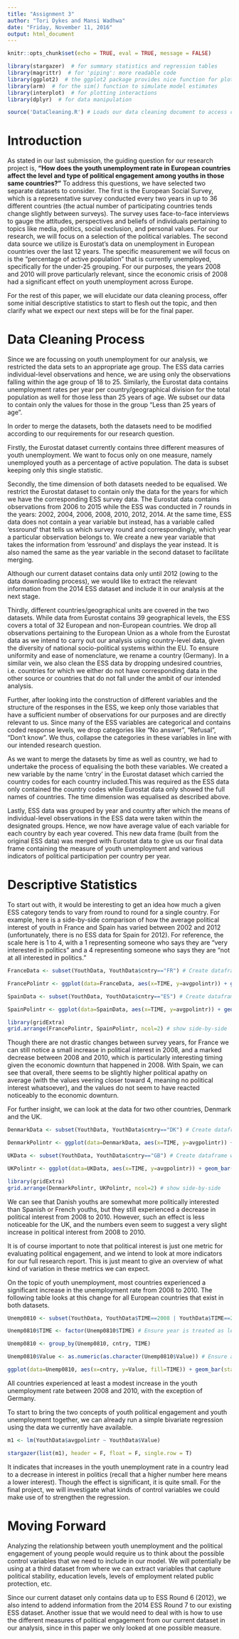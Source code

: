 ```yaml
---
title: "Assignment 3"
author: "Tori Dykes and Mansi Wadhwa"
date: "Friday, November 11, 2016"
output: html_document
---
```


```r
knitr::opts_chunk$set(echo = TRUE, eval = TRUE, message = FALSE)

```

```r
library(stargazer)  # for summary statistics and regression tables
library(magrittr)  # for 'piping': more readable code
library(ggplot2)  # the ggplot2 package provides nice function for plotting
library(arm)  # for the sim() function to simulate model estimates
library(interplot)  # for plotting interactions
library(dplyr)  # for data manipulation

source('DataCleaning.R') # Loads our data cleaning document to access cleaned datasets


```


# Introduction

As stated in our last submission, the guiding question for our research project is, **"How does the youth unemployment rate in European countries affect the level and type of political engagement among youths in those same countries?"** To address this questions, we have selected two separate datasets to consider. The first is the European Social Survey, which is a representative survey conducted every two years in up to 36 different countries (the actual number of participating countries tends change slightly between surveys). The survey uses face-to-face interviews to gauge the attitudes, perspectives and beliefs of individuals pertaining to topics like media, politics, social exclusion, and personal values. For our research, we will focus on a selection of the political variables. The second data source we utilize is Eurostat's data on unemployment in European countries over the last 12 years. The specific measurement we will focus on is the "percentage of active population" that is currently unemployed, specifically for the under-25 grouping. For our purposes, the years 2008 and 2010 will prove particularly relevant, since the economic crisis of 2008 had a significant effect on youth unemployment across Europe. 

For the rest of this paper, we will elucidate our data cleaning process, offer some initial descriptive statistics to start to flesh out the topic, and then clarify what we expect our next steps will be for the final paper. 

# Data Cleaning Process

Since we are focussing on youth unemployment for our analysis, we restricted the data sets to an appropriate age group. The ESS data carries individual-level observations and hence, we are using only the observations falling within the age group of 18 to 25. Similarly, the Eurostat data contains unemployment rates per year per country/geographical division for the total population as well for those less than 25 years of age. We subset our data to contain only the values for those in the group "Less than 25 years of age". 

In order to merge the datasets, both the datasets need to be modified according to our requirements for our research question. 

Firstly, the Eurostat dataset currently contains three different measures of youth unemployment. We want to focus only on one measure, namely unemployed youth as a percentage of active population. The data is subset keeping only this single statistic. 

Secondly, the time dimension of both datasets needed to be equalised. We restrict the Eurostat dataset to contain only the data for the years for which we have the corresponding ESS survey data. The Eurostat data contains observations from 2006 to 2015 while the ESS was conducted in 7 rounds in the years: 2002, 2004, 2006, 2008, 2010, 2012, 2014. At the same time, ESS data does not contain a year variable but instead, has a variable called 'essround' that tells us which survey round and correspondingly, which year a particular observation belongs to. We create a new year variable that takes the information from 'essround' and displays the year instead. It is also named the same as the year variable in the second dataset to facilitate merging. 

Although our current dataset contains data only until 2012 (owing to the data downloading process), we would like to extract the relevant information from the 2014 ESS dataset and include it in our analysis at the next stage. 

Thirdly, different countries/geographical units are covered in the two datasets. While data from Eurostat contains 39 geographical levels, the ESS covers a total of 32 European and non-European countries. We drop all observations pertaining to the European Union as a whole from the Eurostat data as we intend to carry out our analysis using country-level data, given the diversity of national socio-political systems within the EU. To ensure uniformity and ease of nomenclature, we rename a country (Germany). In a similar vein, we also clean the ESS data by dropping undesired countries, i.e. countries for which we either do not have corresponding data in the other source or countries that do not fall under the ambit of our intended analysis.

Further, after looking into the construction of different variables and the structure of the responses in the ESS, we keep only those variables that have a sufficient number of observations for our purposes and are directly relevant to us. Since many of the ESS variables are categorical and contains coded response levels, we drop categories like "No answer", "Refusal", "Don't know". We thus, collapse the categories in these variables in line with our intended research question. 

As we want to merge the datasets by time as well as country, we had to undertake the process of equalising the both these variables. We created a new variable by the name 'cntry' in the Eurostat dataset which carried the country codes for each country included.This was required as the ESS data only contained the country codes while Eurostat data only showed the full names of countries. The time dimension was equalised as described above. 

Lastly, ESS data was grouped by year and country after which the means of individual-level observations in the ESS data were taken within the designated groups. Hence, we now have average value of each variable for each country by each year covered. This new data frame (built from the original ESS data) was merged with Eurostat data to give us our final data frame containing the measure of youth unemployment and various indicators of political participation per country per year. 

# Descriptive Statistics

To start out with, it would be interesting to get an idea how much a given ESS category tends to vary from round to round for a single country. For example, here is a side-by-side comparison of how the average political interest of youth in France and Spain has varied between 2002 and 2012 (unfortunately, there is no ESS data for Spain for 2012). For reference, the scale here is 1 to 4, with a 1 representing someone who says they are "very interested in politics" and a 4 representing someone who says they are "not at all interested in politics."

```r

FranceData <- subset(YouthData, YouthData$cntry=="FR") # Create dataframe with just France information 

FrancePolintr <- ggplot(data=FranceData, aes(x=TIME, y=avgpolintr)) + geom_bar(stat="identity") + scale_x_discrete(limits=c(2002,2004,2006,2008,2010,2012)) + labs(x="Year", y="Average Youth Political Interest") + ggtitle("Average Political Interest \n of French Youths") + geom_text(aes(label=round(avgpolintr, digits=2)), vjust=1.6, color="white", size=3.5) + theme(text = element_text(size=12)) # Plot avgpolintr for France

SpainData <- subset(YouthData, YouthData$cntry=="ES") # Create dataframe with just Spain information 

SpainPolintr <- ggplot(data=SpainData, aes(x=TIME, y=avgpolintr)) + geom_bar(stat="identity") + scale_x_discrete(limits=c(2002,2004,2006,2008,2010)) + labs(x="Year", y="Average Youth Political Interest") + ggtitle("Average Political Interest \n of Spanish Youths") + geom_text(aes(label=round(avgpolintr, digits=2)), vjust=1.6, color="white", size=3.5) + theme(text = element_text(size=12)) # Plot avgpolintr for Spain

library(gridExtra)
grid.arrange(FrancePolintr, SpainPolintr, ncol=2) # show side-by-side


```

Though there are not drastic changes between survey years, for France we can still notice a small increase in political interest in 2008, and a marked decrease between 2008 and 2010, which is particularly interesting timing given the economic downturn that happened in 2008. With Spain, we can see that overall, there seems to be slightly higher political apathy on average (with the values veering closer toward 4, meaning no political interest whatsoever), and the values do not seem to have reacted noticeably to the economic downturn. 

For further insight, we can look at the data for two other countries, Denmark and the UK.

```r

DenmarkData <- subset(YouthData, YouthData$cntry=="DK") # Create dataframe with just France information 

DenmarkPolintr <- ggplot(data=DenmarkData, aes(x=TIME, y=avgpolintr)) + geom_bar(stat="identity") + scale_x_discrete(limits=c(2002,2004,2006,2008,2010,2012)) + labs(x="Year", y="Average Youth Political Interest") + ggtitle("Average Political Interest \n of Danish Youths") + geom_text(aes(label=round(avgpolintr, digits=2)), vjust=1.6, color="white", size=3.5) + theme(text = element_text(size=12)) # Plot avgpolintr for Denmark

UKData <- subset(YouthData, YouthData$cntry=="GB") # Create dataframe with just Spain information 

UKPolintr <- ggplot(data=UKData, aes(x=TIME, y=avgpolintr)) + geom_bar(stat="identity") + scale_x_discrete(limits=c(2002,2004,2006,2008,2010,2012)) + labs(x="Year", y="Average Youth Political Interest") + ggtitle("Average Political Interest \n of UK Youths") + geom_text(aes(label=round(avgpolintr, digits=2)), vjust=1.6, color="white", size=3.5) + theme(text = element_text(size=12)) # Plot avgpolintr for UK

library(gridExtra)
grid.arrange(DenmarkPolintr, UKPolintr, ncol=2) # show side-by-side


```

We can see that Danish youths are somewhat more politically interested than Spanish or French youths, but they still experienced a decrease in political interest from 2008 to 2010. However, such an effect is less noticeable for the UK, and the numbers even seem to suggest a very slight increase in political interest from 2008 to 2010.

It is of course important to note that political interest is just one metric for evaluating political engagement, and we intend to look at more indicators for our full research report. This is just meant to give an overview of what kind of variation in these metrics we can expect.

On the topic of youth unemployment, most countries experienced a significant increase in the unemployment rate from 2008 to 2010. The following table looks at this change for all European countries that exist in both datasets.

```r

Unemp0810 <- subset(YouthData, YouthData$TIME==2008 | YouthData$TIME==2010)

Unemp0810$TIME <- factor(Unemp0810$TIME) # Ensure year is treated as levels, not as continuous numbers

Unemp0810 <- group_by(Unemp0810, cntry, TIME)

Unemp0810$Value <- as.numeric(as.character(Unemp0810$Value)) # Ensure all the unemployment value are numerics 

ggplot(data=Unemp0810, aes(x=cntry, y=Value, fill=TIME)) + geom_bar(stat="identity", position=position_dodge()) + labs(x="Country", y="Unemployment Rate (% of active population)") + ggtitle("Youth Unemployment Rates in Europe, 2008 - 2010")

```

All countries experienced at least a modest increase in the youth unemployment rate between 2008 and 2010, with the exception of Germany.

To start to bring the two concepts of youth political engagement and youth unemployment together, we can already run a simple bivariate regression using the data we currently have available.

```r

m1 <- lm(YouthData$avgpolintr ~ YouthData$Value)

stargazer(list(m1), header = F, float = F, single.row = T)

```

It indicates that increases in the youth unemployment rate in a country lead to a decrease in interest in politics (recall that a higher number here means a lower interest). Though the effect is significant, it is quite small. For the final project, we will investigate what kinds of control variables we could make use of to strengthen the regression.

# Moving Forward

Analyzing the relationship between youth unemployment and the political engagement of young people would require us to think about the possible control variables that we need to include in our model. We will potentially be using at a third dataset from where we can extract variables that capture political stability, education levels, levels of employment related public protection, etc.  

Since our current dataset only contains data up to ESS Round 6 (2012), we also intend to addend information from the 2014 ESS Round 7 to our existing ESS dataset. Another issue that we would need to deal with is how to use the different measures of political engagement from our current dataset in our analysis, since in this paper we only looked at one possible measure. 
